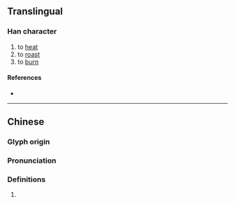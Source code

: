 {{character info/new}}
==Translingual==

===Han character===
{{Han char|rn=86|rad=火|as=12|sn=16|four=|canj=FORM|ids=⿰火翕}}

# to [[heat]]
# to [[roast]]
# to [[burn]]

====References====
* {{Han ref|kx=0681.230|dkj=19382|dj=1093.160|hdz=32235.040|uh=71BB|ud=29115}}

----

==Chinese==
{{zh-forms}}

===Glyph origin===
{{Han etym}}

===Pronunciation===
{{zh-pron
|m=xī
|c=
|mn-t=hib4
|mc=y
|oc=y
|cat=
}}

===Definitions===
{{zh-hanzi}}

# {{rfdef|zh}}